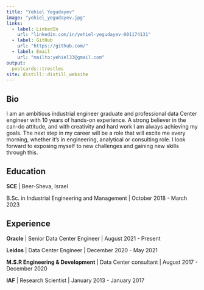```yaml
---
title: "Yehiel Yegudayev"
image: "yehiel_yegudayev.jpg"
links:
  - label: LinkedIn
    url: "linkedin.com/in/yehiel-yegudayev-001174131"
  - label: GitHub
    url: "https://github.com/"
  - label: Email
    url: "mailto:yehiel33@gmail.com"
output:
  postcards::trestles
site: distill::distill_website
---
```

 
## Bio

I am an ambitious industrial engineer graduate and professional data Center engineer with 10 years of hands-on experience. A strong believer in the can-do attitude, and with creativity and hard work I am always achieving my goals.
The next step in my career will be a role that will excite me every morning, whether it's in engineering, analytical or consulting role. I look forward to exposing myself to new challenges and gaining new skills through this.

## Education

**SCE** | Beer-Sheva, Israel

B.Sc. in Industrial Engineering and Management | October 2018 - March 2023

## Experience

**Oracle** | Senior Data Center Engineer | August 2021 - Present

**Leidos** | Data Center Engineer | December 2020 - May 2021

**M.S.R Engineering & Development** | Data Center consultant | August 2017 - December 2020

**IAF** | Research Scientist | January 2013 - January 2017
